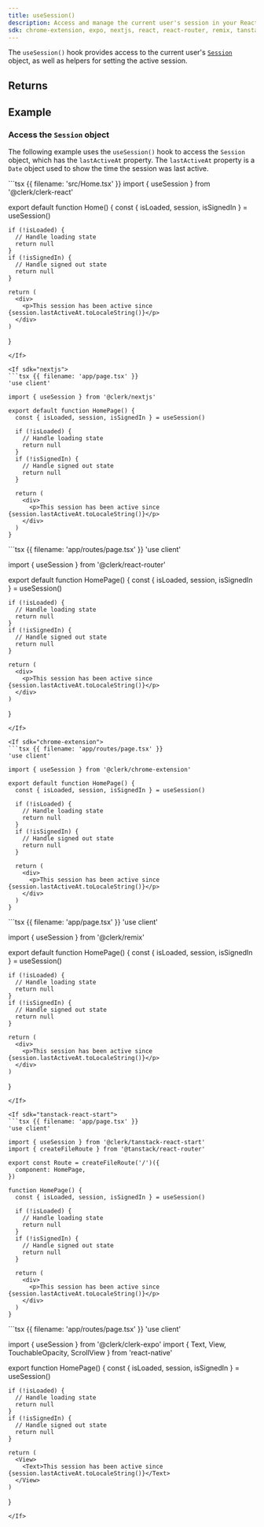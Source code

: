 ```yaml
---
title: useSession()
description: Access and manage the current user's session in your React application with Clerk's useSession() hook.
sdk: chrome-extension, expo, nextjs, react, react-router, remix, tanstack-react-start
---
```


The `useSession()` hook provides access to the current user's [`Session`](/docs/reference/javascript/session) object, as well as helpers for setting the active session.

## Returns

<Typedoc src="types/use-session-return" />

## Example

### Access the `Session` object

The following example uses the `useSession()` hook to access the `Session` object, which has the `lastActiveAt` property. The `lastActiveAt` property is a `Date` object used to show the time the session was last active.

<If sdk="react">
  ```tsx {{ filename: 'src/Home.tsx' }}
  import { useSession } from '@clerk/clerk-react'

  export default function Home() {
    const { isLoaded, session, isSignedIn } = useSession()

    if (!isLoaded) {
      // Handle loading state
      return null
    }
    if (!isSignedIn) {
      // Handle signed out state
      return null
    }

    return (
      <div>
        <p>This session has been active since {session.lastActiveAt.toLocaleString()}</p>
      </div>
    )
  }
  ```
</If>

<If sdk="nextjs">
  ```tsx {{ filename: 'app/page.tsx' }}
  'use client'

  import { useSession } from '@clerk/nextjs'

  export default function HomePage() {
    const { isLoaded, session, isSignedIn } = useSession()

    if (!isLoaded) {
      // Handle loading state
      return null
    }
    if (!isSignedIn) {
      // Handle signed out state
      return null
    }

    return (
      <div>
        <p>This session has been active since {session.lastActiveAt.toLocaleString()}</p>
      </div>
    )
  }
  ```
</If>

<If sdk="react-router">
  ```tsx {{ filename: 'app/routes/page.tsx' }}
  'use client'

  import { useSession } from '@clerk/react-router'

  export default function HomePage() {
    const { isLoaded, session, isSignedIn } = useSession()

    if (!isLoaded) {
      // Handle loading state
      return null
    }
    if (!isSignedIn) {
      // Handle signed out state
      return null
    }

    return (
      <div>
        <p>This session has been active since {session.lastActiveAt.toLocaleString()}</p>
      </div>
    )
  }
  ```
</If>

<If sdk="chrome-extension">
  ```tsx {{ filename: 'app/routes/page.tsx' }}
  'use client'

  import { useSession } from '@clerk/chrome-extension'

  export default function HomePage() {
    const { isLoaded, session, isSignedIn } = useSession()

    if (!isLoaded) {
      // Handle loading state
      return null
    }
    if (!isSignedIn) {
      // Handle signed out state
      return null
    }

    return (
      <div>
        <p>This session has been active since {session.lastActiveAt.toLocaleString()}</p>
      </div>
    )
  }
  ```
</If>

<If sdk="remix">
  ```tsx {{ filename: 'app/page.tsx' }}
  'use client'

  import { useSession } from '@clerk/remix'

  export default function HomePage() {
    const { isLoaded, session, isSignedIn } = useSession()

    if (!isLoaded) {
      // Handle loading state
      return null
    }
    if (!isSignedIn) {
      // Handle signed out state
      return null
    }

    return (
      <div>
        <p>This session has been active since {session.lastActiveAt.toLocaleString()}</p>
      </div>
    )
  }
  ```
</If>

<If sdk="tanstack-react-start">
  ```tsx {{ filename: 'app/page.tsx' }}
  'use client'

  import { useSession } from '@clerk/tanstack-react-start'
  import { createFileRoute } from '@tanstack/react-router'

  export const Route = createFileRoute('/')({
    component: HomePage,
  })

  function HomePage() {
    const { isLoaded, session, isSignedIn } = useSession()

    if (!isLoaded) {
      // Handle loading state
      return null
    }
    if (!isSignedIn) {
      // Handle signed out state
      return null
    }

    return (
      <div>
        <p>This session has been active since {session.lastActiveAt.toLocaleString()}</p>
      </div>
    )
  }
  ```
</If>

<If sdk="expo">
  ```tsx {{ filename: 'app/routes/page.tsx' }}
  'use client'

  import { useSession } from '@clerk/clerk-expo'
  import { Text, View, TouchableOpacity, ScrollView } from 'react-native'

  export function HomePage() {
    const { isLoaded, session, isSignedIn } = useSession()

    if (!isLoaded) {
      // Handle loading state
      return null
    }
    if (!isSignedIn) {
      // Handle signed out state
      return null
    }

    return (
      <View>
        <Text>This session has been active since {session.lastActiveAt.toLocaleString()}</Text>
      </View>
    )
  }
  ```
</If>
